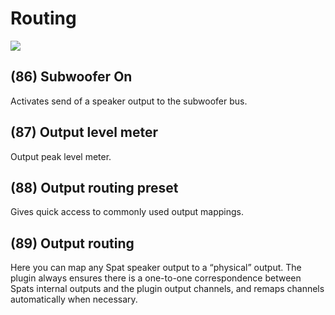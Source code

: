 # Routing

![](https://media.githubusercontent.com/media/FLUX-SE/doc_images/main/Plugins/ircam-spat/spat_18.jpg)

## (86) Subwoofer On
Activates send of a speaker output to the subwoofer bus.


## (87) Output level meter
Output peak level meter.


## (88) Output routing preset
Gives quick access to commonly used output
mappings.


## (89) Output routing
Here you can map any Spat speaker output to a "physical" output. The plugin always ensures
there is a one-to-one correspondence between Spats internal outputs and the plugin output
channels, and remaps channels automatically when necessary.
